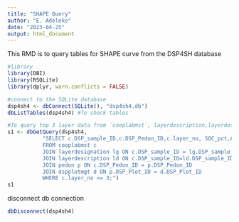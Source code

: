 ```yaml
---
title: "SHAPE Query"
author: "E. Adeleke"
date: "2023-04-25"
output: html_document
---
```

This RMD is to  query tables for SHAPE curve from the DSP4SH database 
```r
#library
library(DBI)
library(RSQLite)
library(dplyr, warn.conflicts = FALSE)
```

```r
#connect to the SQLite database
dsp4sh4 <- dbConnect(SQLite(), "dsp4sh4.db")
dbListTables(dsp4sh4) #To check tables
```

```r
#To query top 3 layer data from `cooplabmst`, layerdescription,layerdesignation, and dspplotmgt tables in the dsp4sh database 
s1 <- dbGetQuery(dsp4sh4,
           "SELECT c.DSP_sample_ID,c.DSP_Pedon_ID,c.layer_no, SOC_pct,ACE,Soil_Respiration,POX_C,KSSL_WSA,Yoder_AggStab_MWD,Yoder_AggStab_TotalWS,Yoder_WS_2_8,Yoder_WS_pt5_2,Yoder_WS_250_500,Yoder_WS_53_250,hzdesg,hrzdep_t,hrzdep_b,Field_Texture,pedon_x,pedon_y,d.Soil Soil,Label
           FROM cooplabmst c
           JOIN layerdesignation lg ON c.DSP_sample_ID = lg.DSP_sample_ID
           JOIN layerdescription ld ON c.DSP_sample_ID=ld.DSP_sample_ID
           JOIN pedon p ON c.DSP_Pedon_ID = p.DSP_Pedon_ID
           JOIN dspplotmgt d ON p.DSP_Plot_ID = d.DSP_Plot_ID 
           WHERE c.layer_no <= 3;")
s1
```
disconnect db connection
```r
dbDisconnect(dsp4sh4)
```

